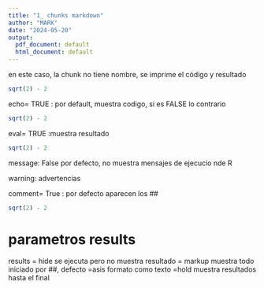 ```yaml
---
title: "1_ chunks markdown"
author: "MARK"
date: "2024-05-20"
output:
  pdf_document: default
  html_document: default
---
```


en este caso, la chunk no tiene nombre, se imprime el código y resultado
```r
sqrt(2) - 2
```

echo= TRUE  : por default, muestra codigo, si es FALSE lo contrario

```r
sqrt(2) - 2
```

eval= TRUE  :muestra resultado

```r
sqrt(2) - 2
```

message: False  por defecto, no muestra mensajes de ejecucio nde R


warning: advertencias 

comment= True  : por defecto aparecen los ##

```r
sqrt(2) - 2
```


# parametros results

results = hide    se ejecuta pero no muestra resultado
= markup    muestra todo iniciado por ##, defecto
=asis       formato como texto
=hold       muestra resultados hasta el final





